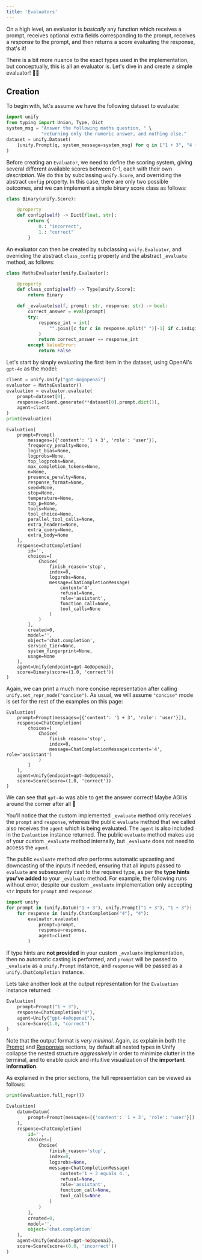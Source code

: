 ```yaml
---
title: 'Evaluators'
---
```



On a high level, an evaluator is *basically* any function which receives a prompt,
receives optional extra fields corresponding to the prompt, receives a *response* to
the prompt, and then returns a score evaluating the response, that's it!

There is a bit more nuance to the exact types used in the implementation,
but conceptually, this is all an evaluator is.
Let's dive in and create a simple evaluator! 🧑‍💻

## Creation

To begin with, let's assume we have the following dataset to evaluate:

```python
import unify
from typing import Union, Type, Dict
system_msg = "Answer the following maths question, " \
             "returning only the numeric answer, and nothing else."
dataset = unify.Dataset(
    [unify.Prompt(q, system_message=system_msg) for q in ["1 + 3", "4 + 7", "6 + 5"]]
)
```

Before creating an `Evaluator`, we need to define the scoring system, giving several
different available scores between 0-1, each with their own *description*.
We do this by subclassing `unify.Score`, and overriding the abstract `config` property.
In this case, there are only two possible outcomes, and we can implement a simple binary
score class as follows:

```python
class Binary(unify.Score):

    @property
    def config(self) -> Dict[float, str]:
        return {
            0.: "incorrect",
            1.: "correct"
        }
```

An evaluator can then be created by subclassing `unify.Evaluator`,
and overriding the abstract `class_config` property and the abstract `_evaluate` method,
as follows:

```python
class MathsEvaluator(unify.Evaluator):

    @property
    def class_config(self) -> Type[unify.Score]:
        return Binary

    def _evaluate(self, prompt: str, response: str) -> bool:
        correct_answer = eval(prompt)
        try:
            response_int = int(
                "".join([c for c in response.split(" ")[-1] if c.isdigit()])
            )
            return correct_answer == response_int
        except ValueError:
            return False
```

Let's start by simply evaluating the first item in the dataset,
using OpenAI's `gpt-4o` as the model:

```python
client = unify.Unify("gpt-4o@openai")
evaluator = MathsEvaluator()
evaluation = evaluator.evaluate(
    prompt=dataset[0],
    response=client.generate(**dataset[0].prompt.dict()),
    agent=client
)
print(evaluation)
```
```
Evaluation(
    prompt=Prompt(
        messages=[{'content': '1 + 3', 'role': 'user'}],
        frequency_penalty=None,
        logit_bias=None,
        logprobs=None,
        top_logprobs=None,
        max_completion_tokens=None,
        n=None,
        presence_penalty=None,
        response_format=None,
        seed=None,
        stop=None,
        temperature=None,
        top_p=None,
        tools=None,
        tool_choice=None,
        parallel_tool_calls=None,
        extra_headers=None,
        extra_query=None,
        extra_body=None
    ),
    response=ChatCompletion(
        id='',
        choices=[
            Choice(
                finish_reason='stop',
                index=0,
                logprobs=None,
                message=ChatCompletionMessage(
                    content='4',
                    refusal=None,
                    role='assistant',
                    function_call=None,
                    tool_calls=None
                )
            )
        ],
        created=0,
        model='',
        object='chat.completion',
        service_tier=None,
        system_fingerprint=None,
        usage=None
    ),
    agent=Unify(endpoint=gpt-4o@openai),
    score=Binary(score=(1.0, 'correct'))
)
```

Again, we can print a much more concise representation after calling
`unify.set_repr_mode("concise")`. As usual, we will assume `"concise"` mode is set
for the rest of the examples on this page:

```
Evaluation(
    prompt=Prompt(messages=[{'content': '1 + 3', 'role': 'user'}]),
    response=ChatCompletion(
        choices=[
            Choice(
                finish_reason='stop',
                index=0,
                message=ChatCompletionMessage(content='4', role='assistant')
            )
        ]
    ),
    agent=Unify(endpoint=gpt-4o@openai),
    score=Score(score=(1.0, 'correct'))
)
```

We can see that `gpt-4o` was able to get the answer correct!
Maybe AGI is around the corner after all 👀

You'll notice that the custom implemented `_evaluate` method only receives the `prompt`
and `response`, whereas the public `evaluate` method that we called also receives the
`agent` which is being evaluated. The `agent` is also included in the `Evaluation`
instance returned. The public `evaluate` method makes use of your custom `_evaluate`
method internally, but `_evaluate` does not need to access the `agent`.

The public `evaluate` method *also* performs automatic upcasting and downcasting of the
inputs if needed, ensuring that all inputs passed to `evaluate` are subsequently cast to
the required type, as per the **type hints you've added** to your `_evaluate` method.
For example, the following runs without error, despite our custom `_evaluate`
implementation only accepting `str` inputs for `prompt` and `response`:

```python
import unify
for prompt in (unify.Datum("1 + 3"), unify.Prompt("1 + 3"), "1 + 3"):
    for response in (unify.ChatCompletion("4"), "4"):
        evaluator.evaluate(
            prompt=prompt,
            response=response,
            agent=client
        )
```

If type hints are **not provided** in your custom `_evaluate` implementation,
then no automatic casting is performed, and `prompt` will be passed to `_evaluate` as a
`unify.Prompt` instance, and `response` will be passed as a `unify.ChatCompletion`
instance.

Lets take another look at the output representation for the `Evaluation` instance
returned:

```python
Evaluation(
    prompt=Prompt("1 + 3"),
    response=ChatCompletion("4"),
    agent=Unify("gpt-4o@openai"),
    score=Score(1.0, "correct")
)
```

Note that the output format is *very minimal*.
Again, as explain in both the [Prompt](https://docs.unify.ai/universal_api/prompts) and
[Responses](https://docs.unify.ai/universal_api/responses) sections,
by default all nested types in Unify collapse the nested structure *aggressively* in
order to minimize clutter in the terminal, and to enable quick and intuitive
visualization of the **important information**.

As explained in the prior sections, the full representation can be viewed as follows:

```python
print(evaluation.full_repr())
```
```python
Evaluation(
    datum=Datum(
        prompt=Prompt(messages=[{'content': '1 + 3', 'role': 'user'}])
    ),
    response=ChatCompletion(
        id='',
        choices=[
            Choice(
                finish_reason='stop',
                index=0,
                logprobs=None,
                message=ChatCompletionMessage(
                    content='1 + 3 equals 4.',
                    refusal=None,
                    role='assistant',
                    function_call=None,
                    tool_calls=None
                )
            )
        ],
        created=0,
        model='',
        object='chat.completion'
    ),
    agent=Unify(endpoint=gpt-4o@openai),
    score=Score(score=(0.0, 'incorrect'))
)
```